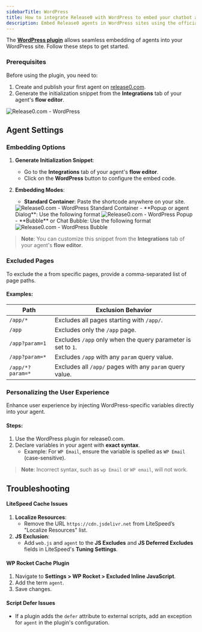 ```yaml
---
sidebarTitle: WordPress
title: How to integrate Release0 with WordPress to embed your chatbot agent on your site
description: Embed Release0 agents in WordPress sites using the official plugin. This guide provides step-by-step instructions to add your agent to WordPress pages, including embedding options and personalization features.
---
```


The **[WordPress plugin](https://wordpress.org/plugins/release0/)** allows seamless embedding of agents into your WordPress site. Follow these steps to get started.

### Prerequisites

Before using the plugin, you need to:
1. Create and publish your first agent on [release0.com](https://release0.com).
2. Generate the initialization snippet from the **Integrations** tab of your agent's **flow editor**.

<Frame style={{ maxWidth: '600px' }}>
  <img src="/images/integrations/wordpress-integration-menu.png" alt="Release0.com - WordPress" />
</Frame>

## Agent Settings

### Embedding Options

1. **Generate Initialization Snippet**:  
   - Go to the **Integrations** tab of your agent's **flow editor**.
   - Click on the **WordPress** button to configure the embed code.

2. **Embedding Modes**:
   - **Standard Container**: Paste the shortcode anywhere on your site.
   <Frame style={{ maxWidth: '400px' }}>
   <img src="/images/integrations/wordpress-standard-container.png" alt="Release0.com - WordPress Standard Container" />
   </Frame>
   - **Popup or agent Dialog**: Use the following format
   <Frame style={{ maxWidth: '400px' }}>
   <img src="/images/integrations/wordpress-popup.png" alt="Release0.com - WordPress Popup" />
   </Frame>
   - **Bubble** or Chat Bubble: Use the following format
   <Frame style={{ maxWidth: '400px' }}>
   <img src="/images/integrations/wordpress-bubble.png" alt="Release0.com - WordPress Bubble" />
   </Frame>

> **Note**: You can customize this snippet from the **Integrations** tab of your agent's **flow editor**.

### Excluded Pages

To exclude the a from specific pages, provide a comma-separated list of page paths.

#### Examples:
| Path             | Exclusion Behavior                                                |
|------------------|-------------------------------------------------------------------|
| `/app/*`         | Excludes all pages starting with `/app/`.                         |
| `/app`           | Excludes only the `/app` page.                                   |
| `/app?param=1`   | Excludes `/app` only when the query parameter is set to `1`.      |
| `/app?param=*`   | Excludes `/app` with any `param` query value.                     |
| `/app/*?param=*` | Excludes all `/app/` pages with any `param` query value.          |


### Personalizing the User Experience

Enhance user experience by injecting WordPress-specific variables directly into your agent.  

#### Steps:
1. Use the WordPress plugin for release0.com.
2. Declare variables in your agent with **exact syntax**.  
   - Example: For `WP Email`, ensure the variable is spelled as `WP Email` (case-sensitive).

> **Note**: Incorrect syntax, such as `wp Email` or `WP email`, will not work.


## Troubleshooting

#### LiteSpeed Cache Issues
1. **Localize Resources**:
   - Remove the URL `https://cdn.jsdelivr.net` from LiteSpeed’s "Localize Resources" list.
2. **JS Exclusion**:
   - Add `web.js` and `agent` to the **JS Excludes** and **JS Deferred Excludes** fields in LiteSpeed's **Tuning Settings**.

#### WP Rocket Cache Plugin
1. Navigate to **Settings > WP Rocket > Excluded Inline JavaScript**.
2. Add the term `agent`.
3. Save changes.

#### Script Defer Issues
- If a plugin adds the `defer` attribute to external scripts, add an exception for `agent` in the plugin's configuration.